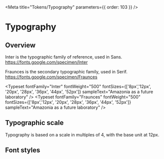 
<Meta title="Tokens/Typography"  parameters={{ order: 103 }} />

# Typography

## Overview

Inter is the typographic family of reference, used in Sans.
https://fonts.google.com/specimen/Inter


Fraunces is the secondary typographic family, used in Serif.
https://fonts.google.com/specimen/Fraunces

<Typeset fontFamily="Inter" fontWeight="500" fontSizes={['8px','12px', '20px', '28px', '36px', '44px', '52px']} sampleText="Amazonia as a future laboratory" />
<Typeset fontFamily="Fraunces" fontWeight="500" fontSizes={['8px','12px', '20px', '28px', '36px', '44px', '52px']} sampleText="Amazonia as a future laboratory" />



<DesignTokenDocBlock categoryName="Font Family" viewType="table"></DesignTokenDocBlock>

## Typographic scale
Typography is based on a scale in multiples of 4, with the base unit at 12px.

<DesignTokenDocBlock categoryName="Typographic Scale" viewType="table"></DesignTokenDocBlock>

## Font styles

<DesignTokenDocBlock categoryName="Font Weight" viewType="table"></DesignTokenDocBlock>

